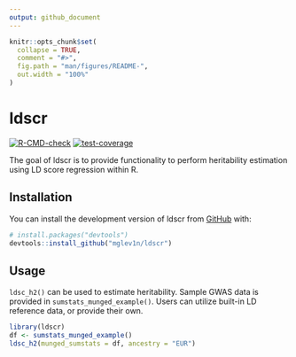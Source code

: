 ```yaml
---
output: github_document
---
```


<!-- README.md is generated from README.Rmd. Please edit that file -->

```r
knitr::opts_chunk$set(
  collapse = TRUE,
  comment = "#>",
  fig.path = "man/figures/README-",
  out.width = "100%"
)
```

# ldscr

<!-- badges: start -->
[![R-CMD-check](https://github.com/mglev1n/ldscr/actions/workflows/R-CMD-check.yaml/badge.svg)](https://github.com/mglev1n/ldscr/actions/workflows/R-CMD-check.yaml)
[![test-coverage](https://github.com/mglev1n/ldscr/actions/workflows/test-coverage.yaml/badge.svg)](https://github.com/mglev1n/ldscr/actions/workflows/test-coverage.yaml)
<!-- badges: end -->

The goal of ldscr is to provide functionality to perform heritability estimation using LD score
regression within R.

## Installation

You can install the development version of ldscr from [GitHub](https://github.com/) with:

``` r
# install.packages("devtools")
devtools::install_github("mglev1n/ldscr")
```

## Usage

`ldsc_h2()` can be used to estimate heritability. Sample GWAS data is provided in `sumstats_munged_example()`. Users can utilize built-in LD reference data, or provide their own.


```r
library(ldscr)
df <- sumstats_munged_example()
ldsc_h2(munged_sumstats = df, ancestry = "EUR")
```

